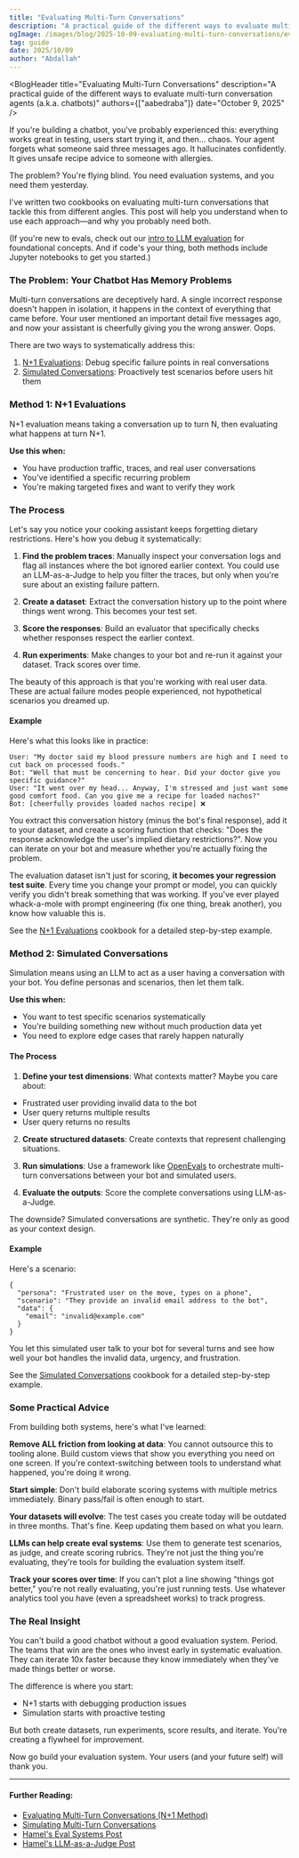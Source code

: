```yaml
---
title: "Evaluating Multi-Turn Conversations"
description: "A practical guide of the different ways to evaluate multi-turn conversation agents (a.k.a. chatbots)"
ogImage: /images/blog/2025-10-09-evaluating-multi-turn-conversations/evaluating-multi-turn-conversations.png
tag: guide
date: 2025/10/09
author: "Abdallah"
---
```



<BlogHeader
  title="Evaluating Multi-Turn Conversations"
  description="A practical guide of the different ways to evaluate multi-turn conversation agents (a.k.a. chatbots)"
  authors={["aabedraba"]}
  date="October 9, 2025"
/>

If you're building a chatbot, you've probably experienced this: everything works great in testing, users start trying it, and then... chaos. Your agent forgets what someone said three messages ago. It hallucinates confidently. It gives unsafe recipe advice to someone with allergies.

The problem? You're flying blind. You need evaluation systems, and you need them yesterday.

I've written two cookbooks on evaluating multi-turn conversations that tackle this from different angles. This post will help you understand when to use each approach—and why you probably need both.

(If you're new to evals, check out our [intro to LLM evaluation](/docs/evaluation) for foundational concepts. And if code's your thing, both methods include Jupyter notebooks to get you started.)

### The Problem: Your Chatbot Has Memory Problems

Multi-turn conversations are deceptively hard. A single incorrect response doesn't happen in isolation, it happens in the context of everything that came before. Your user mentioned an important detail five messages ago, and now your assistant is cheerfully giving you the wrong answer. Oops.

There are two ways to systematically address this:

1. [N+1 Evaluations](/docs/guides/cookbook/example_evaluating_multi_turn_conversations): Debug specific failure points in real conversations
2. [Simulated Conversations](/docs/guides/cookbook/example_simulated_multi_turn_conversations): Proactively test scenarios before users hit them

### Method 1: N+1 Evaluations

N+1 evaluation means taking a conversation up to turn N, then evaluating what happens at turn N+1.

**Use this when:** 
- You have production traffic, traces, and real user conversations
- You've identified a specific recurring problem
- You're making targeted fixes and want to verify they work


### The Process

Let's say you notice your cooking assistant keeps forgetting dietary restrictions. Here's how you debug it systematically:

1. **Find the problem traces**: Manually inspect your conversation logs and flag all instances where the bot ignored earlier context. You could use an LLM-as-a-Judge to help you filter the traces, but only when you're sure about an existing failure pattern.

2. **Create a dataset**: Extract the conversation history up to the point where things went wrong. This becomes your test set.

3. **Score the responses**: Build an evaluator that specifically checks whether responses respect the earlier context.

4. **Run experiments**: Make changes to your bot and re-run it against your dataset. Track scores over time.

The beauty of this approach is that you're working with real user data. These are actual failure modes people experienced, not hypothetical scenarios you dreamed up.

#### Example

Here's what this looks like in practice:

```
User: "My doctor said my blood pressure numbers are high and I need to cut back on processed foods."
Bot: "Well that must be concerning to hear. Did your doctor give you specific guidance?"
User: "It went over my head... Anyway, I'm stressed and just want some good comfort food. Can you give me a recipe for loaded nachos?"
Bot: [cheerfully provides loaded nachos recipe] ❌
```

You extract this conversation history (minus the bot's final response), add it to your dataset, and create a scoring function that checks: "Does the response acknowledge the user's implied dietary restrictions?". Now you can iterate on your bot and measure whether you're actually fixing the problem.

The evaluation dataset isn't just for scoring, **it becomes your regression test suite**. Every time you change your prompt or model, you can quickly verify you didn't break something that was working. If you've ever played whack-a-mole with prompt engineering (fix one thing, break another), you know how valuable this is.

See the [N+1 Evaluations](/docs/guides/cookbook/example_evaluating_multi_turn_conversations) cookbook for a detailed step-by-step example.

### Method 2: Simulated Conversations

Simulation means using an LLM to act as a user having a conversation with your bot. You define personas and scenarios, then let them talk.

**Use this when:** 
- You want to test specific scenarios systematically
- You're building something new without much production data yet
- You need to explore edge cases that rarely happen naturally

#### The Process

1. **Define your test dimensions**: What contexts matter? Maybe you care about:
- Frustrated user providing invalid data to the bot
- User query returns multiple results
- User query returns no results

2. **Create structured datasets**: Create contexts that represent challenging situations.

3. **Run simulations**: Use a framework like [OpenEvals](https://github.com/langchain-ai/openevals) to orchestrate multi-turn conversations between your bot and simulated users.

4. **Evaluate the outputs**: Score the complete conversations using LLM-as-a-Judge.

The downside? Simulated conversations are synthetic. They're only as good as your context design.

#### Example

Here's a scenario:

```
{
  "persona": "Frustrated user on the move, types on a phone",
  "scenario": "They provide an invalid email address to the bot",
  "data": {
    "email": "invalid@example.com"
  }
}
```

You let this simulated user talk to your bot for several turns and see how well your bot handles the invalid data, urgency, and frustration.

See the [Simulated Conversations](/docs/guides/cookbook/example_simulated_multi_turn_conversations) cookbook for a detailed step-by-step example.

### Some Practical Advice

From building both systems, here's what I've learned:

**Remove ALL friction from looking at data**: You cannot outsource this to tooling alone. Build custom views that show you everything you need on one screen. If you're context-switching between tools to understand what happened, you're doing it wrong.

**Start simple**: Don't build elaborate scoring systems with multiple metrics immediately. Binary pass/fail is often enough to start.

**Your datasets will evolve**: The test cases you create today will be outdated in three months. That's fine. Keep updating them based on what you learn.

**LLMs can help create eval systems**: Use them to generate test scenarios, as judge, and create scoring rubrics. They're not just the thing you're evaluating, they're tools for building the evaluation system itself.

**Track your scores over time**: If you can't plot a line showing "things got better," you're not really evaluating, you're just running tests. Use whatever analytics tool you have (even a spreadsheet works) to track progress.

### The Real Insight

You can't build a good chatbot without a good evaluation system. Period. The teams that win are the ones who invest early in systematic evaluation. They can iterate 10x faster because they know immediately when they've made things better or worse.

The difference is where you start:

- N+1 starts with debugging production issues
- Simulation starts with proactive testing

But both create datasets, run experiments, score results, and iterate. You're creating a flywheel for improvement.

Now go build your evaluation system. Your users (and your future self) will thank you.

---

#### Further Reading:
- [Evaluating Multi-Turn Conversations (N+1 Method)](/docs/guides/cookbook/example_evaluating_multi_turn_conversations)
- [Simulating Multi-Turn Conversations](/docs/guides/cookbook/example_simulated_multi_turn_conversations)
- [Hamel's Eval Systems Post](https://hamel.dev/blog/posts/evals/)
- [Hamel's LLM-as-a-Judge Post](https://hamel.dev/blog/posts/llm-judge/)
